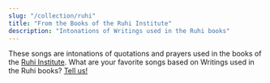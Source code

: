 ```yaml
---
slug: "/collection/ruhi"
title: "From the Books of the Ruhi Institute"
description: "Intonations of Writings used in the Ruhi books"
---
```


<Prose>
    These songs are intonations of quotations and prayers used in the books of the <a href="https://ruhi.org/">Ruhi Institute</a>.
</Prose>

<SongCollection>
    <Song songSlug="die-besserung-der-welt" />
    <Song songSlug="mache-mein-gebet" />
    <Song songSlug="o-ni-uppriktiga-o-ye-sincere-ones" />
    <Song songSlug="gesegnet-ist-er" />
    <Song songSlug="ich-ermahne-euch" />
    <Song songSlug="lasst-eure-augen" />
    <Song songSlug="im-herzen-abdul-bahas" />
</SongCollection>

<Prose>
    What are your favorite songs based on Writings used in the Ruhi books? <a href="/contact">Tell us!</a>
</Prose>